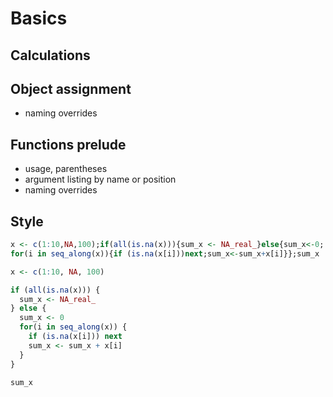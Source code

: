 

# Basics

## Calculations

## Object assignment

* naming overrides

## Functions prelude

* usage, parentheses
* argument listing by name or position
* naming overrides

## Style

```r
x <- c(1:10,NA,100);if(all(is.na(x))){sum_x <- NA_real_}else{sum_x<-0;
for(i in seq_along(x)){if (is.na(x[i]))next;sum_x<-sum_x+x[i]}};sum_x
```

```r
x <- c(1:10, NA, 100)

if (all(is.na(x))) {
  sum_x <- NA_real_
} else {
  sum_x <- 0
  for(i in seq_along(x)) {
    if (is.na(x[i])) next
    sum_x <- sum_x + x[i]
  }  
}

sum_x
```

